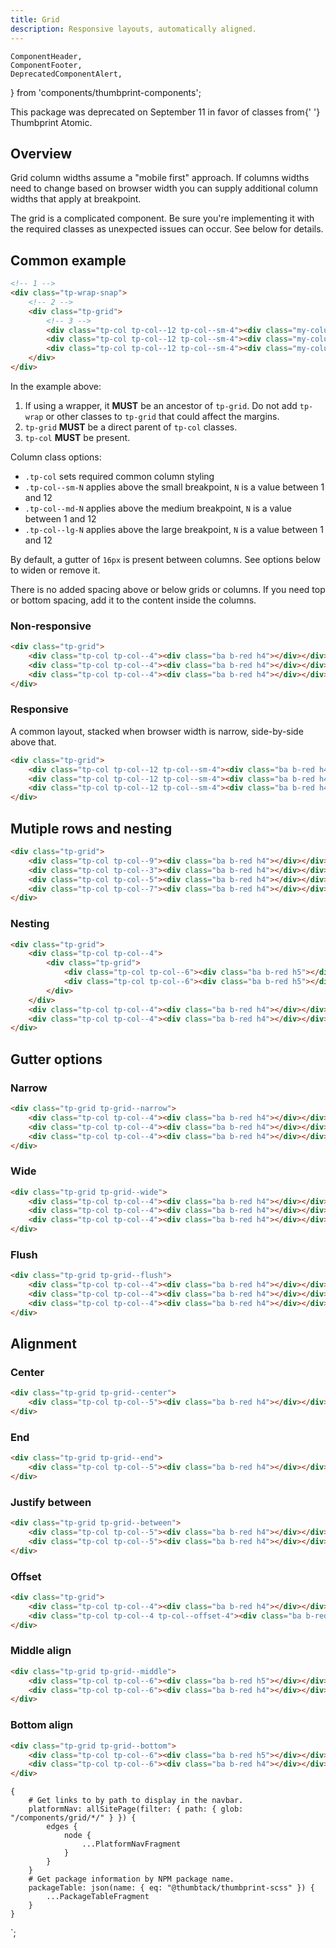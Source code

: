 ```yaml
---
title: Grid
description: Responsive layouts, automatically aligned.
---
```


    ComponentHeader,
    ComponentFooter,
    DeprecatedComponentAlert,
} from 'components/thumbprint-components';

<ComponentHeader data={props.data} />

<DeprecatedComponentAlert>
    This package was deprecated on September 11 in favor of classes from{' '}
    <Link to="/atomic/#section-grid">Thumbprint Atomic</Link>.
</DeprecatedComponentAlert>

## Overview

Grid column widths assume a "mobile first" approach. If columns widths need to change based on browser width you can supply additional column widths that apply at breakpoint.

The grid is a complicated component. Be sure you're implementing it with the required classes as unexpected issues can occur. See below for details.

## Common example

```html shouldRender=false
<!-- 1 -->
<div class="tp-wrap-snap">
    <!-- 2 -->
    <div class="tp-grid">
        <!-- 3 -->
        <div class="tp-col tp-col--12 tp-col--sm-4"><div class="my-column-content"></div></div>
        <div class="tp-col tp-col--12 tp-col--sm-4"><div class="my-column-content"></div></div>
        <div class="tp-col tp-col--12 tp-col--sm-4"><div class="my-column-content"></div></div>
    </div>
</div>
```

In the example above:

1. If using a wrapper, it **MUST** be an ancestor of `tp-grid`. Do not add `tp-wrap` or other classes to `tp-grid` that could affect the margins.
2. `tp-grid` **MUST** be a direct parent of `tp-col` classes.
3. `tp-col` **MUST** be present.

Column class options:

-   `.tp-col` sets required common column styling
-   `.tp-col--sm-N` applies above the small breakpoint, `N` is a value between 1 and 12
-   `.tp-col--md-N` applies above the medium breakpoint, `N` is a value between 1 and 12
-   `.tp-col--lg-N` applies above the large breakpoint, `N` is a value between 1 and 12

By default, a gutter of `16px` is present between columns. See options below to widen or remove it.

There is no added spacing above or below grids or columns. If you need top or bottom spacing, add it to the content inside the columns.

### Non-responsive

```html
<div class="tp-grid">
    <div class="tp-col tp-col--4"><div class="ba b-red h4"></div></div>
    <div class="tp-col tp-col--4"><div class="ba b-red h4"></div></div>
    <div class="tp-col tp-col--4"><div class="ba b-red h4"></div></div>
</div>
```

### Responsive

A common layout, stacked when browser width is narrow, side-by-side above that.

```html
<div class="tp-grid">
    <div class="tp-col tp-col--12 tp-col--sm-4"><div class="ba b-red h4"></div></div>
    <div class="tp-col tp-col--12 tp-col--sm-4"><div class="ba b-red h4"></div></div>
    <div class="tp-col tp-col--12 tp-col--sm-4"><div class="ba b-red h4"></div></div>
</div>
```

## Mutiple rows and nesting

```html
<div class="tp-grid">
    <div class="tp-col tp-col--9"><div class="ba b-red h4"></div></div>
    <div class="tp-col tp-col--3"><div class="ba b-red h4"></div></div>
    <div class="tp-col tp-col--5"><div class="ba b-red h4"></div></div>
    <div class="tp-col tp-col--7"><div class="ba b-red h4"></div></div>
</div>
```

### Nesting

```html
<div class="tp-grid">
    <div class="tp-col tp-col--4">
        <div class="tp-grid">
            <div class="tp-col tp-col--6"><div class="ba b-red h5"></div></div>
            <div class="tp-col tp-col--6"><div class="ba b-red h5"></div></div>
        </div>
    </div>
    <div class="tp-col tp-col--4"><div class="ba b-red h4"></div></div>
    <div class="tp-col tp-col--4"><div class="ba b-red h4"></div></div>
</div>
```

## Gutter options

### Narrow

```html
<div class="tp-grid tp-grid--narrow">
    <div class="tp-col tp-col--4"><div class="ba b-red h4"></div></div>
    <div class="tp-col tp-col--4"><div class="ba b-red h4"></div></div>
    <div class="tp-col tp-col--4"><div class="ba b-red h4"></div></div>
</div>
```

### Wide

```html
<div class="tp-grid tp-grid--wide">
    <div class="tp-col tp-col--4"><div class="ba b-red h4"></div></div>
    <div class="tp-col tp-col--4"><div class="ba b-red h4"></div></div>
    <div class="tp-col tp-col--4"><div class="ba b-red h4"></div></div>
</div>
```

### Flush

```html
<div class="tp-grid tp-grid--flush">
    <div class="tp-col tp-col--4"><div class="ba b-red h4"></div></div>
    <div class="tp-col tp-col--4"><div class="ba b-red h4"></div></div>
    <div class="tp-col tp-col--4"><div class="ba b-red h4"></div></div>
</div>
```

## Alignment

### Center

```html
<div class="tp-grid tp-grid--center">
    <div class="tp-col tp-col--5"><div class="ba b-red h4"></div></div>
</div>
```

### End

```html
<div class="tp-grid tp-grid--end">
    <div class="tp-col tp-col--5"><div class="ba b-red h4"></div></div>
</div>
```

### Justify between

```html
<div class="tp-grid tp-grid--between">
    <div class="tp-col tp-col--5"><div class="ba b-red h4"></div></div>
    <div class="tp-col tp-col--5"><div class="ba b-red h4"></div></div>
</div>
```

### Offset

```html
<div class="tp-grid">
    <div class="tp-col tp-col--4"><div class="ba b-red h4"></div></div>
    <div class="tp-col tp-col--4 tp-col--offset-4"><div class="ba b-red h4"></div></div>
</div>
```

### Middle align

```html
<div class="tp-grid tp-grid--middle">
    <div class="tp-col tp-col--6"><div class="ba b-red h5"></div></div>
    <div class="tp-col tp-col--6"><div class="ba b-red h4"></div></div>
</div>
```

### Bottom align

```html
<div class="tp-grid tp-grid--bottom">
    <div class="tp-col tp-col--6"><div class="ba b-red h5"></div></div>
    <div class="tp-col tp-col--6"><div class="ba b-red h4"></div></div>
</div>
```

<ComponentFooter data={props.data} />

    {
        # Get links to by path to display in the navbar.
        platformNav: allSitePage(filter: { path: { glob: "/components/grid/*/" } }) {
            edges {
                node {
                    ...PlatformNavFragment
                }
            }
        }
        # Get package information by NPM package name.
        packageTable: json(name: { eq: "@thumbtack/thumbprint-scss" }) {
            ...PackageTableFragment
        }
    }
`;
